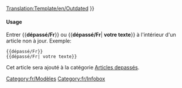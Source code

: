 <noinclude>[[Translation:Template/en/Outdated]]{{en/-}}</noinclude>{{ambox
| type  = content
| image = Outdated_content.png | alt = Contenu Dépassé
| text  = <strong>À mettre à jour</strong><br />
Cette article ou une de ses section n'est plus à jour. Une partie de son contenu peut ne plus exister suite aux changements de la dernière version. Veuillez mettre à jour cet article. {{#IF: {{{1|}}} |<br>{{{1}}}|}}
}}<includeonly>{{{2|[[Category:fr/Articles depassés]]}}}</includeonly><noinclude>

====Usage====
Entrer <nowiki>{{</nowiki>'''dépassé/Fr'''<nowiki>}}</nowiki> ou <nowiki>{{</nowiki>'''dépassé/Fr'''| '''votre texte'''<nowiki>}}</nowiki> à l'intérieur d'un article non à jour. Exemple:
<pre>
{{dépassé/Fr}} 
{{dépassé/Fr| votre texte}}
</pre>
Cet article sera ajouté à la catégorie [[Category/fr/Articles depassés|Articles depassés]].

[[Category:fr/Modèles]][[Category:fr/Infobox]]</noinclude>